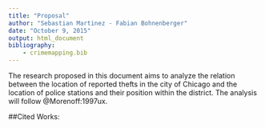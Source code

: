 ```yaml
---
title: "Proposal"
author: "Sebastian Martinez - Fabian Bohnenberger"
date: "October 9, 2015"
output: html_document
bibliography:
    - crimemapping.bib
---
```


The research proposed in this document aims to analyze the relation between the location of reported thefts in the city of Chicago and the location of police stations and their position within the district. 
The analysis will follow @Morenoff:1997ux. 

##Cited Works: